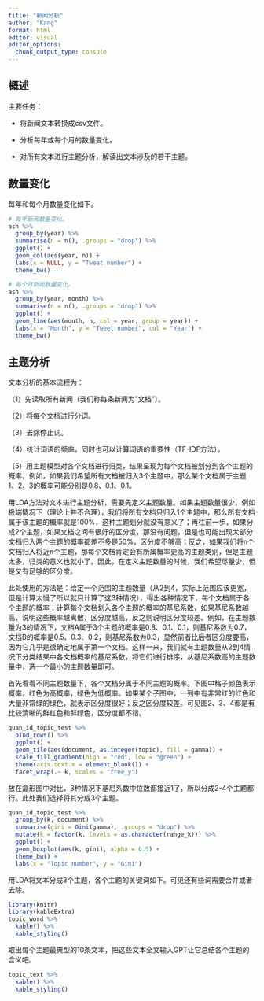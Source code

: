 ```yaml
---
title: "新闻分析"
author: "Kang"
format: html
editor: visual
editor_options: 
  chunk_output_type: console
---
```


## 概述

主要任务：

-   将新闻文本转换成csv文件。

-   分析每年或每个月的数量变化。

-   对所有文本进行主题分析，解读出文本涉及的若干主题。

## 数量变化

每年和每个月数量变化如下。

```r
# 每年新闻数量变化。
ash %>% 
  group_by(year) %>% 
  summarise(n = n(), .groups = "drop") %>% 
  ggplot() + 
  geom_col(aes(year, n)) + 
  labs(x = NULL, y = "Tweet number") + 
  theme_bw()

# 每个月新闻数量变化。
ash %>% 
  group_by(year, month) %>% 
  summarise(n = n(), .groups = "drop") %>% 
  ggplot() + 
  geom_line(aes(month, n, col = year, group = year)) + 
  labs(x = "Month", y = "Tweet number", col = "Year") + 
  theme_bw()
```

## 主题分析

文本分析的基本流程为：

（1）先读取所有新闻（我们称每条新闻为"文档"）。

（2）将每个文档进行分词。

（3）去除停止词。

（4）统计词语的频率，同时也可以计算词语的重要性（TF-IDF方法）。

（5）用主题模型对各个文档进行归类，结果呈现为每个文档被划分到各个主题的概率，例如，如果我们希望所有文档被归入3个主题中，那么某个文档属于主题1、2、3的概率可能分别是0.8、0.1、0.1。

用LDA方法对文本进行主题分析，需要先定义主题数量。如果主题数量很少，例如极端情况下（理论上并不合理），我们将所有文档只归入1个主题中，那么所有文档属于该主题的概率就是100%，这种主题划分就没有意义了；再往前一步，如果分成2个主题，如果文档之间有很好的区分度，那没有问题，但是也可能出现大部分文档归入两个主题的概率都差不多是50%，区分度不够高；反之，如果我们将n个文档归入将近n个主题，那每个文档肯定会有所属概率更高的主题类别，但是主题太多，归类的意义也就小了。因此，在定义主题数量的时候，我们希望尽量少，但是又有足够的区分度。

此处使用的方法是：给定一个范围的主题数量（从2到4，实际上范围应该更宽，但是计算太慢了所以就只计算了这3种情况），得出各种情况下，每个文档属于各个主题的概率；计算每个文档划入各个主题的概率的基尼系数，如果基尼系数越高，说明这些概率越离散，区分度越高，反之则说明区分度较差。例如，在主题数量为3的情况下，文档A属于3个主题的概率是0.8、0.1、0.1，则基尼系数为0.7，文档B的概率是0.5、0.3、0.2，则基尼系数为0.3，显然前者比后者区分度要高，因为它几乎是很确定地属于第一个文档。这样一来，我们就有主题数量从2到4情况下分类结果中各文档概率的基尼系数，将它们进行排序，从基尼系数高的主题数量中，选一个最小的主题数量即可。

首先看看不同主题数量下，各个文档分属于不同主题的概率。下图中格子颜色表示概率，红色为高概率，绿色为低概率。如果某个子图中，一列中有非常红的红色和大量非常绿的绿色，就表示区分度很好；反之区分度较差。可见图2、3、4都是有比较清晰的鲜红色和鲜绿色，区分度都不错。

```r
quan_id_topic_test %>% 
  bind_rows() %>% 
  ggplot() + 
  geom_tile(aes(document, as.integer(topic), fill = gamma)) + 
  scale_fill_gradient(high = "red", low = "green") + 
  theme(axis.text.x = element_blank()) + 
  facet_wrap(.~ k, scales = "free_y")
```

放在盒形图中对比，3种情况下基尼系数中位数都接近1了，所以分成2-4个主题都行。此处我们选择将其分成3个主题。

```r
quan_id_topic_test %>% 
  group_by(k, document) %>% 
  summarise(gini = Gini(gamma), .groups = "drop") %>% 
  mutate(k = factor(k, levels = as.character(range_k))) %>% 
  ggplot() + 
  geom_boxplot(aes(k, gini), alpha = 0.5) + 
  theme_bw() + 
  labs(x = "Topic number", y = "Gini")
```

用LDA将文本分成3个主题，各个主题的关键词如下。可见还有些词需要合并或者去除。

```r
library(knitr)
library(kableExtra)
topic_word %>% 
  kable() %>% 
  kable_styling()
```

取出每个主题最典型的10条文本，把这些文本全文输入GPT让它总结各个主题的含义吧。

```r
topic_text %>% 
  kable() %>% 
  kable_styling()
```

